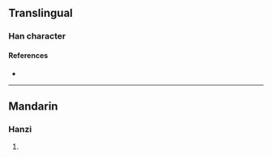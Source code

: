 {{character info/new}}
==Translingual==

===Han character===
{{Han char|rn=86|rad=火|as=03|sn=7|four=|canj=GF|ids=⿱土火}}

====References====
* {{Han ref|kx=0666.160|dkj=18877|dj=1075.210|hdz=32189.050|uh=707B|ud=28795}}

----

==Mandarin==

===Hanzi===
{{cmn-hanzi|pin=[[chì]] ([[chi4]])|wg=ch'ih<sup>4</sup>}}

# {{defn|lang=cmn|sort=火03}}